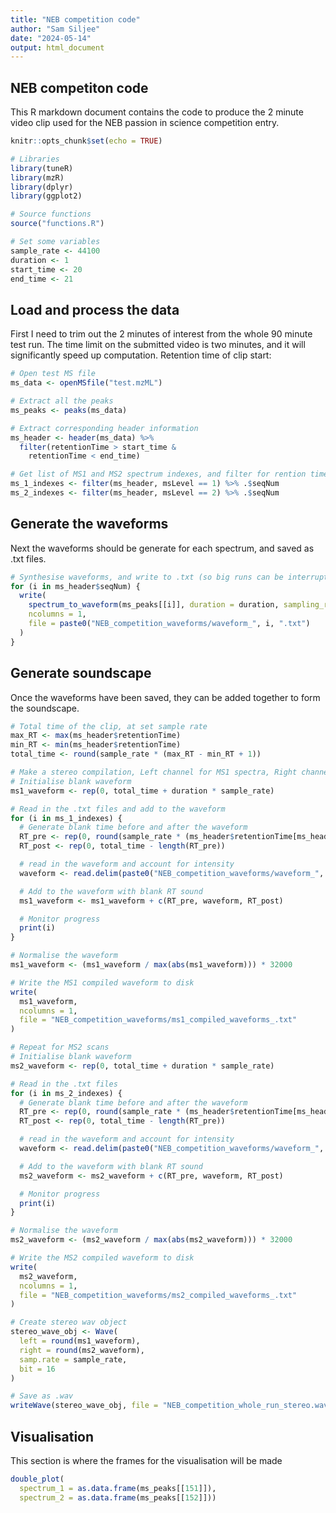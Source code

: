 ---
title: "NEB competition code"
author: "Sam Siljee"
date: "2024-05-14"
output: html_document
---

## NEB competiton code

This R markdown document contains the code to produce the 2 minute video clip used for the NEB passion in science competition entry.

```{r setup, include = FALSE}
knitr::opts_chunk$set(echo = TRUE)

# Libraries
library(tuneR)
library(mzR)
library(dplyr)
library(ggplot2)

# Source functions
source("functions.R")

# Set some variables
sample_rate <- 44100
duration <- 1
start_time <- 20
end_time <- 21
```

## Load and process the data
First I need to trim out the 2 minutes of interest from the whole 90 minute test run. The time limit on the submitted video is two minutes, and it will significantly speed up computation.
Retention time of clip start:

```{r Load and process the data, inclue = FALSE}
# Open test MS file
ms_data <- openMSfile("test.mzML")

# Extract all the peaks
ms_peaks <- peaks(ms_data)

# Extract corresponding header information
ms_header <- header(ms_data) %>%
  filter(retentionTime > start_time &
    retentionTime < end_time)

# Get list of MS1 and MS2 spectrum indexes, and filter for rention times in the 2 minute segment
ms_1_indexes <- filter(ms_header, msLevel == 1) %>% .$seqNum
ms_2_indexes <- filter(ms_header, msLevel == 2) %>% .$seqNum
```

## Generate the waveforms
Next the waveforms should be generate for each spectrum, and saved as .txt files.

```{r Generate waveforms, include = FALSE}
# Synthesise waveforms, and write to .txt (so big runs can be interrupted)
for (i in ms_header$seqNum) {
  write(
    spectrum_to_waveform(ms_peaks[[i]], duration = duration, sampling_rate = sample_rate),
    ncolumns = 1,
    file = paste0("NEB_competition_waveforms/waveform_", i, ".txt")
  )
}
```

## Generate soundscape
Once the waveforms have been saved, they can be added together to form the soundscape.

```{r Generate soundscape, include = FALSE}
# Total time of the clip, at set sample rate
max_RT <- max(ms_header$retentionTime)
min_RT <- min(ms_header$retentionTime)
total_time <- round(sample_rate * (max_RT - min_RT + 1))

# Make a stereo compilation, Left channel for MS1 spectra, Right channel for MS2 spectra
# Initialise blank waveform
ms1_waveform <- rep(0, total_time + duration * sample_rate)

# Read in the .txt files and add to the waveform
for (i in ms_1_indexes) {
  # Generate blank time before and after the waveform
  RT_pre <- rep(0, round(sample_rate * (ms_header$retentionTime[ms_header$seqNum == i] - min_RT)))
  RT_post <- rep(0, total_time - length(RT_pre))

  # read in the waveform and account for intensity
  waveform <- read.delim(paste0("NEB_competition_waveforms/waveform_", i, ".txt"), header = FALSE)[, 1] * ms_header$totIonCurrent[ms_header$seqNum == i]

  # Add to the waveform with blank RT sound
  ms1_waveform <- ms1_waveform + c(RT_pre, waveform, RT_post)

  # Monitor progress
  print(i)
}

# Normalise the waveform
ms1_waveform <- (ms1_waveform / max(abs(ms1_waveform))) * 32000

# Write the MS1 compiled waveform to disk
write(
  ms1_waveform,
  ncolumns = 1,
  file = "NEB_competition_waveforms/ms1_compiled_waveforms_.txt"
)

# Repeat for MS2 scans
# Initialise blank waveform
ms2_waveform <- rep(0, total_time + duration * sample_rate)

# Read in the .txt files
for (i in ms_2_indexes) {
  # Generate blank time before and after the waveform
  RT_pre <- rep(0, round(sample_rate * (ms_header$retentionTime[ms_header$seqNum == i] - min_RT)))
  RT_post <- rep(0, total_time - length(RT_pre))

  # read in the waveform and account for intensity
  waveform <- read.delim(paste0("NEB_competition_waveforms/waveform_", i, ".txt"), header = FALSE)[, 1] * ms_header$totIonCurrent[ms_header$seqNum == i]

  # Add to the waveform with blank RT sound
  ms2_waveform <- ms2_waveform + c(RT_pre, waveform, RT_post)

  # Monitor progress
  print(i)
}

# Normalise the waveform
ms2_waveform <- (ms2_waveform / max(abs(ms2_waveform))) * 32000

# Write the MS2 compiled waveform to disk
write(
  ms2_waveform,
  ncolumns = 1,
  file = "NEB_competition_waveforms/ms2_compiled_waveforms_.txt"
)

# Create stereo wav object
stereo_wave_obj <- Wave(
  left = round(ms1_waveform),
  right = round(ms2_waveform),
  samp.rate = sample_rate,
  bit = 16
)

# Save as .wav
writeWave(stereo_wave_obj, file = "NEB_competition_whole_run_stereo.wav")
```

## Visualisation
This section is where the frames for the visualisation will be made

```{r Visualisation, include = FALSE}
double_plot(
  spectrum_1 = as.data.frame(ms_peaks[[151]]),
  spectrum_2 = as.data.frame(ms_peaks[[152]]))

```

